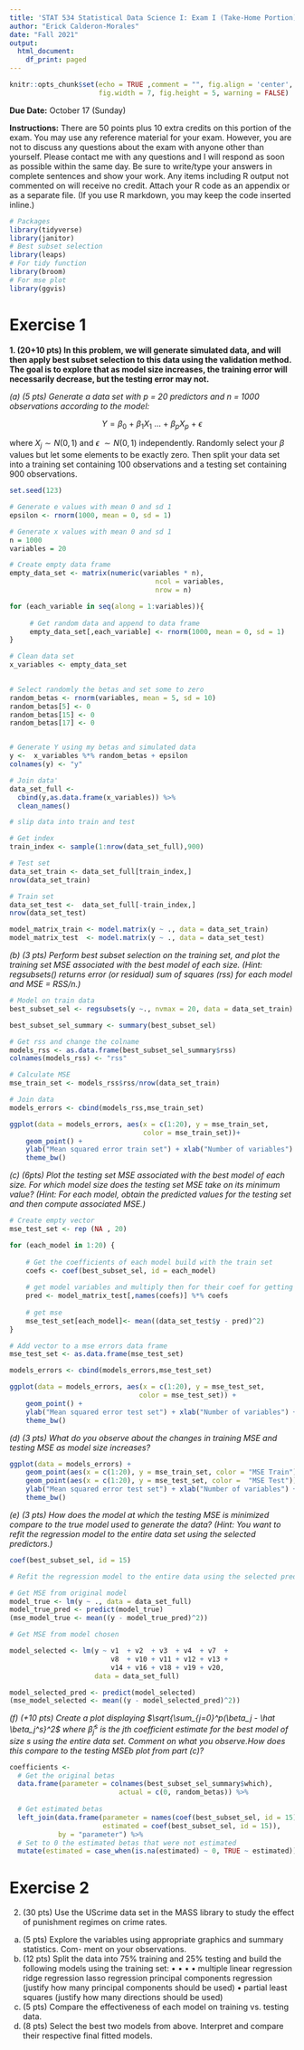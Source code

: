 ```yaml
---
title: 'STAT 534 Statistical Data Science I: Exam I (Take-Home Portion)'
author: "Erick Calderon-Morales"
date: "Fall 2021"
output:
  html_document:
    df_print: paged
---
```


```r
knitr::opts_chunk$set(echo = TRUE ,comment = "", fig.align = 'center',
					  fig.width = 7, fig.height = 5, warning = FALSE)
```

__Due Date:__ October 17 (Sunday)

__Instructions:__ There are 50 points plus 10 extra credits on this portion of the exam. You may use any reference material for your exam. However, you are not to discuss any questions about the exam with anyone other than yourself. Please contact me with any questions and I will respond as soon as possible within the same day. Be sure to write/type your answers in complete sentences and show your work. Any items including R output not commented on will receive no credit. Attach your R code as an appendix or as a separate file. (If you use R markdown, you may keep the code
inserted inline.)


```r
# Packages
library(tidyverse)
library(janitor)
# Best subset selection 
library(leaps)
# For tidy function
library(broom)
# For mse plot
library(ggvis)
```

# Exercise 1
__1. (20+10 pts) In this problem, we will generate simulated data, and will then apply best subset selection to this data using the validation method. The goal is to explore that as model size increases, the training error will necessarily decrease, but the testing error may not.__

_(a) (5 pts) Generate a data set with p = 20 predictors and n = 1000 observations according to the model:_

$$Y = \beta_0\ +\ \beta_1X_1\ ...\ +\ \beta_pX_p\ +\ \epsilon $$

where $X_j \sim N(0,1)$  and $\epsilon\ \sim N (0, 1)$ independently. Randomly select your $\beta$ values but let some elements to be exactly zero. Then split your data set into a training set containing 100 observations and a testing set containing 900 observations.

```r
set.seed(123)

# Generate e values with mean 0 and sd 1
epsilon <- rnorm(1000, mean = 0, sd = 1)

# Generate x values with mean 0 and sd 1
n = 1000
variables = 20

# Create empty data frame
empty_data_set <- matrix(numeric(variables * n), 
                                    ncol = variables,
                                    nrow = n)

for (each_variable in seq(along = 1:variables)){
    
     # Get random data and append to data frame   
     empty_data_set[,each_variable] <- rnorm(1000, mean = 0, sd = 1)
}

# Clean data set
x_variables <- empty_data_set
   
```


```r
# Select randomly the betas and set some to zero
random_betas <- rnorm(variables, mean = 5, sd = 10)
random_betas[5] <- 0
random_betas[15] <- 0
random_betas[17] <- 0


# Generate Y using my betas and simulated data
y <-  x_variables %*% random_betas + epsilon
colnames(y) <- "y"
```

```r
# Join data'
data_set_full <- 
  cbind(y,as.data.frame(x_variables)) %>% 
  clean_names()

```


```r
# slip data into train and test

# Get index
train_index <- sample(1:nrow(data_set_full),900)

# Test set
data_set_train <- data_set_full[train_index,]
nrow(data_set_train)

# Train set
data_set_test <-  data_set_full[-train_index,]
nrow(data_set_test)
```
```r
model_matrix_train <- model.matrix(y ~ ., data = data_set_train)
model_matrix_test  <- model.matrix(y ~ ., data = data_set_test)
```

_(b) (3 pts) Perform best subset selection on the training set, and plot the training set MSE associated with the best model of each size. (Hint: regsubsets() returns error (or residual) sum of squares (rss) for each model and MSE = RSS/n.)_

```r
# Model on train data
best_subset_sel <- regsubsets(y ~., nvmax = 20, data = data_set_train)

best_subset_sel_summary <- summary(best_subset_sel)

```


```r
# Get rss and change the colname
models_rss <- as.data.frame(best_subset_sel_summary$rss)
colnames(models_rss) <- "rss"

# Calculate MSE
mse_train_set <- models_rss$rss/nrow(data_set_train)

# Join data
models_errors <- cbind(models_rss,mse_train_set)
```

```r
ggplot(data = models_errors, aes(x = c(1:20), y = mse_train_set, 
                                 color = mse_train_set))+
    geom_point() +
    ylab("Mean squared error train set") + xlab("Number of variables") +
    theme_bw()
```

_(c) (6pts) Plot the testing set MSE associated with the best model of each size. For which model size does the testing set MSE take on its minimum value? (Hint: For each model, obtain the predicted values for the testing set and then compute associated MSE.)_

```r

# Create empty vector
mse_test_set <- rep (NA , 20)

for (each_model in 1:20) {
  
    # Get the coefficients of each model build with the train set
    coefs <- coef(best_subset_sel, id = each_model)
    
    # get model variables and multiply then for their coef for getting the pred
    pred <- model_matrix_test[,names(coefs)] %*% coefs
    
    # get mse
    mse_test_set[each_model]<- mean((data_set_test$y - pred)^2)
}

# Add vector to a mse errors data frame 
mse_test_set <- as.data.frame(mse_test_set)

models_errors <- cbind(models_errors,mse_test_set)

```

```r
ggplot(data = models_errors, aes(x = c(1:20), y = mse_test_set, 
                                color = mse_test_set)) +
    geom_point() +
    ylab("Mean squared error test set") + xlab("Number of variables") +
    theme_bw()
```
_(d) (3 pts) What do you observe about the changes in training MSE and testing MSE as model size increases?_
```r
ggplot(data = models_errors) +
    geom_point(aes(x = c(1:20), y = mse_train_set, color = "MSE Train")) +
    geom_point(aes(x = c(1:20), y = mse_test_set, color =  "MSE Test")) +
    ylab("Mean squared error test set") + xlab("Number of variables") +
    theme_bw()
```

_(e) (3 pts) How does the model at which the testing MSE is minimized compare to the true model used to generate the data? (Hint: You want to refit the regression model to the entire data set using the selected predictors.)_
```r
coef(best_subset_sel, id = 15)
```
```r
# Refit the regression model to the entire data using the selected predictors

# Get MSE from original model
model_true <- lm(y ~ ., data = data_set_full)
model_true_pred <- predict(model_true)
(mse_model_true <- mean((y - model_true_pred)^2))

# Get MSE from model chosen

model_selected <- lm(y ~ v1  + v2  + v3  + v4  + v7  + 
                         v8  + v10 + v11 + v12 + v13 + 
                         v14 + v16 + v18 + v19 + v20,
                     data = data_set_full)

model_selected_pred <- predict(model_selected)
(mse_model_selected <- mean((y - model_selected_pred)^2))
```



_(f) (+10 pts) Create a plot displaying $\sqrt{\sum_{j=0}^p(\beta_j - \hat \beta_j^s}^2$ where $\hat \beta_j^s$ is the jth coefficient estimate for the best model of size s using the entire data set. Comment on what you observe.How does this compare to the testing MSEb plot from part (c)?_

```r
coefficients <-
  # Get the original betas
  data.frame(parameter = colnames(best_subset_sel_summary$which), 
                           actual = c(0, random_betas)) %>%
  
  # Get estimated betas
  left_join(data.frame(parameter = names(coef(best_subset_sel, id = 15)), 
                       estimated = coef(best_subset_sel, id = 15)), 
            by = "parameter") %>%
  # Set to 0 the estimated betas that were not estimated
  mutate(estimated = case_when(is.na(estimated) ~ 0, TRUE ~ estimated))

```

# Exercise 2


2. (30 pts) Use the UScrime data set in the MASS library to study the effect of punishment
regimes on crime rates.
(a) (5 pts) Explore the variables using appropriate graphics and summary statistics. Com-
ment on your observations.
(b) (12 pts) Split the data into 75% training and 25% testing and build the following models
using the training set:
•
•
•
•
multiple linear regression
ridge regression
lasso regression
principal components regression (justify how many principal components should be
used)
• partial least squares (justify how many directions should be used)
(c) (5 pts) Compare the effectiveness of each model on training vs. testing data.
(d) (8 pts) Select the best two models from above. Interpret and compare their respective
final fitted models.


